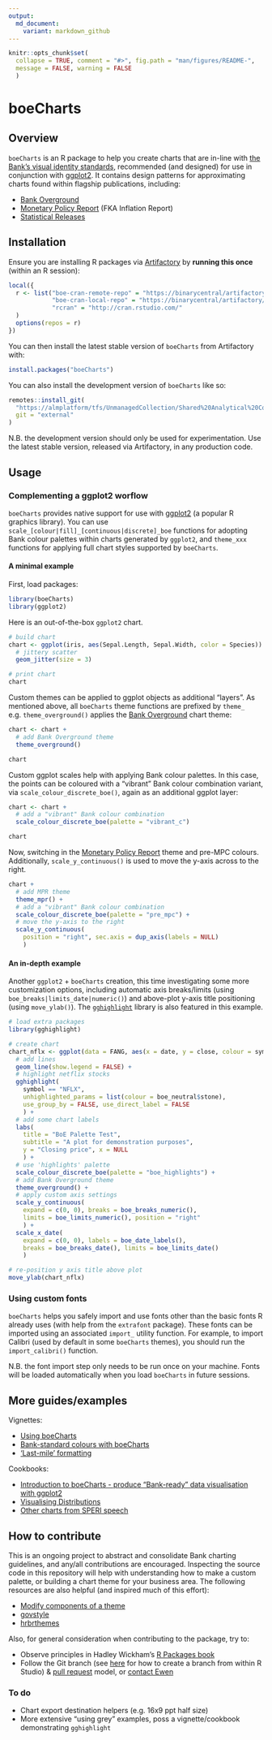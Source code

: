 ```yaml
---
output:
  md_document:
    variant: markdown_github
---
```


<!-- README.md is generated from README.Rmd. Please edit that file -->

```r
knitr::opts_chunk$set(
  collapse = TRUE, comment = "#>", fig.path = "man/figures/README-", 
  message = FALSE, warning = FALSE
  )
```

# boeCharts

## Overview

`boeCharts` is an R package to help you create charts that are in-line with [the Bank's visual identity standards](https://bankofengland.frontify.com/d/RPk6pMZziBFw/bank-standards), recommended (and designed) for use in conjunction with [ggplot2](https://ggplot2.tidyverse.org/). It contains design patterns for approximating charts found within flagship publications, including:

- [Bank Overground](https://www.bankofengland.co.uk/bank-overground)
- [Monetary Policy Report](https://www.bankofengland.co.uk/monetary-policy-report/2019/november-2019) (FKA Inflation Report)
- [Statistical Releases](https://www.bankofengland.co.uk/statistics/money-and-credit/2019/april-2019)

## Installation

Ensure you are installing R packages via [Artifactory](https://binarycentral/artifactory/webapp/#/home) by **running this once** (within an R session):

```r
local({
  r <- list("boe-cran-remote-repo" = "https://binarycentral/artifactory/boe-cran-remote-repo/",
            "boe-cran-local-repo" = "https://binarycentral/artifactory/boe-cran-local-repo/",
            "rcran" = "http://cran.rstudio.com/"
  )
  options(repos = r)
})
```

You can then install the latest stable version of `boeCharts` from Artifactory with:

``` r
install.packages("boeCharts")
```

You can also install the development version of `boeCharts` like so:

```r
remotes::install_git(
  "https://almplatform/tfs/UnmanagedCollection/Shared%20Analytical%20Code/_git/boeCharts", 
  git = "external"
)
```

N.B. the development version should only be used for experimentation. Use the latest stable version, released via Artifactory, in any production code.

## Usage

### Complementing a ggplot2 worflow

`boeCharts` provides native support for use with [ggplot2](https://ggplot2.tidyverse.org/) (a popular R graphics library). You can use `scale_[colour|fill]_[continuous|discrete]_boe` functions for adopting Bank colour palettes within charts generated by `ggplot2`, and `theme_xxx` functions for applying full chart styles supported by `boeCharts`.

#### A minimal example

First, load packages:

```r
library(boeCharts)
library(ggplot2)
```

Here is an out-of-the-box `ggplot2` chart.

```r
# build chart
chart <- ggplot(iris, aes(Sepal.Length, Sepal.Width, color = Species)) +
  # jittery scatter
  geom_jitter(size = 3)

# print chart
chart
```

Custom themes can be applied to ggplot objects as additional "layers". As mentioned above, all `boeCharts` theme functions are prefixed by `theme_` e.g. `theme_overground()` applies the [Bank Overground](https://www.bankofengland.co.uk/bank-overground) chart theme:

```r
chart <- chart +
  # add Bank Overground theme
  theme_overground()

chart
```

Custom ggplot scales help with applying Bank colour palettes. In this case, the points can be coloured with a "vibrant" Bank colour combination variant, via `scale_colour_discrete_boe()`, again as an additional ggplot layer:
 
```r
chart <- chart +
  # add a "vibrant" Bank colour combination
  scale_colour_discrete_boe(palette = "vibrant_c")

chart
```
 
Now, switching in the [Monetary Policy Report](https://www.bankofengland.co.uk/monetary-policy-report/2019/november-2019) theme and pre-MPC colours. Additionally, `scale_y_continuous()` is used to move the y-axis across to the right.

```r
chart +
  # add MPR theme
  theme_mpr() +
  # add a "vibrant" Bank colour combination
  scale_colour_discrete_boe(palette = "pre_mpc") +
  # move the y-axis to the right
  scale_y_continuous(
    position = "right", sec.axis = dup_axis(labels = NULL)
    )
```

#### An in-depth example

Another `ggplot2` + `boeCharts` creation, this time investigating some more customization options, including automatic axis breaks/limits (using `boe_breaks|limits_date|numeric()`) and above-plot y-axis title positioning (using `move_ylab()`). The [`gghighlight`](https://yutannihilation.github.io/gghighlight/) library is also featured in this example.

```r
# load extra packages
library(gghighlight)

# create chart
chart_nflx <- ggplot(data = FANG, aes(x = date, y = close, colour = symbol)) +
  # add lines
  geom_line(show.legend = FALSE) +
  # highlight netflix stocks
  gghighlight(
    symbol == "NFLX", 
    unhighlighted_params = list(colour = boe_neutral$stone),
    use_group_by = FALSE, use_direct_label = FALSE
    ) +
  # add some chart labels
  labs(
    title = "BoE Palette Test", 
    subtitle = "A plot for demonstration purposes",
    y = "Closing price", x = NULL
    ) +
  # use 'highlights' palette
  scale_colour_discrete_boe(palette = "boe_highlights") +
  # add Bank Overground theme
  theme_overground() +
  # apply custom axis settings
  scale_y_continuous(
    expand = c(0, 0), breaks = boe_breaks_numeric(), 
    limits = boe_limits_numeric(), position = "right"
    ) +
  scale_x_date(
    expand = c(0, 0), labels = boe_date_labels(),
    breaks = boe_breaks_date(), limits = boe_limits_date()
    )

# re-position y axis title above plot
move_ylab(chart_nflx) 
```

### Using custom fonts

`boeCharts` helps you safely import and use fonts other than the basic fonts R already uses (with help from the `extrafont` package). These fonts can be imported using an associated `import_` utility function. For example, to import Calibri (used by default in some `boeCharts` themes), you should run the `import_calibri()` function. 

N.B. the font import step only needs to be run once on your machine. Fonts will be loaded automatically when you load `boeCharts` in future sessions.

## More guides/examples

Vignettes:

- [Using boeCharts](http://collaborate/workspaces/RHelpCentre/R%20Markdown/using-boeCharts.html)
- [Bank-standard colours with boeCharts](http://collaborate/workspaces/RHelpCentre/R%20Markdown/Bank-standard-colours-with-boeCharts.html)
- [‘Last-mile’ formatting](http://collaborate/workspaces/RHelpCentre/R%20Markdown/last-mile-formatting.html)

Cookbooks:

- [Introduction to boeCharts - produce “Bank-ready” data visualisation with ggplot2](http://collaborate/workspaces/RHelpCentre/R%20Markdown/boeCharts_intro.html)
- [Visualising Distributions](http://collaborate/workspaces/RHelpCentre/R%20Markdown/ChartsVisualisingDistributions.html)
- [Other charts from SPERI speech](http://collaborate/workspaces/RHelpCentre/R%20Markdown/ChartsOthers.html)

## How to contribute

This is an ongoing project to abstract and consolidate Bank charting guidelines, and any/all contributions are encouraged. Inspecting the source code in this repository will help with understanding how to make a custom palette, or building a chart theme for your business area. The following resources are also helpful (and inspired much of this effort):

- [Modify components of a theme](https://ggplot2.tidyverse.org/reference/theme.html)
- [govstyle](https://github.com/ukgovdatascience/govstyle)
- [hrbrthemes](https://github.com/hrbrmstr/hrbrthemes)

Also, for general consideration when contributing to the package, try to:

- Observe principles in Hadley Wickham's [R Packages book](https://r-pkgs.org/)
- Follow the Git branch (see [here](https://blog.rstudio.com/2017/09/13/rstudio-v1.1-the-little-things/) for how to create a branch from within R Studio) & [pull request](https://docs.microsoft.com/en-us/azure/devops/repos/git/pullrequest?view=azure-devops) model, or [contact Ewen](mailto:ewen.henderson@bankofengland.co.uk)

### To do

- Chart export destination helpers (e.g. 16x9 ppt half size)
- More extensive "using grey" examples, poss a vignette/cookbook demonstrating `gghighlight`

